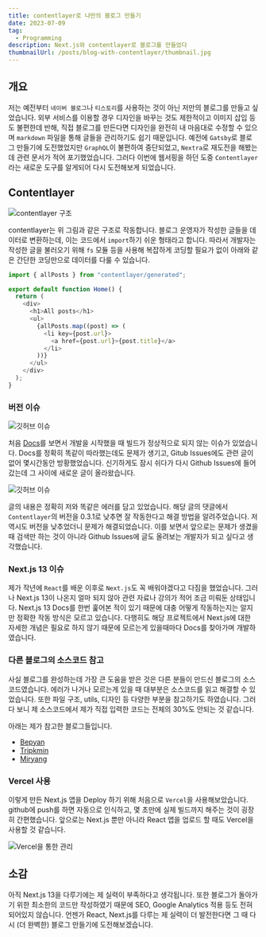 ```yaml
---
title: contentlayer로 나만의 블로그 만들기
date: 2023-07-09
tag:
  - Programming
description: Next.js와 contentlayer로 블로그를 만들었다
thumbnailUrl: /posts/blog-with-contentlayer/thumbnail.jpg
---
```


## 개요

저는 예전부터 `네이버 블로그`나 `티스토리`를 사용하는 것이 아닌 저만의 블로그를 만들고 싶었습니다. 외부 서비스를 이용할 경우 디자인을 바꾸는 것도 제한적이고 이미지 삽입 등도 불편한데 반해, 직접 블로그를 만든다면 디자인을 완전히 내 마음대로 수정할 수 있으며 `markdown` 파일을 통해 글들을 관리하기도 쉽기 때문입니다.
예전에 `Gatsby`로 블로그 만들기에 도전했었지만 `GraphQL`이 불편하여 중단되었고, `Nextra`로 재도전을 해봤는데 관련 문서가 적어 포기했었습니다. 그러다 이번에 웹서핑을 하던 도중 `Contentlayer`라는 새로운 도구를 알게되어 다시 도전해보게 되었습니다.

## Contentlayer

![contentlayer 구조](/posts/blog-with-contentlayer/contentlayer-구조.png)

contentlayer는 위 그림과 같은 구조로 작동합니다. 블로그 운영자가 작성한 글들을 데이터로 변환하는데, 이는 코드에서 `import`하기 쉬운 형태라고 합니다. 따라서 개발자는 작성한 글을 불러오기 위해 `fs` 모듈 등을 사용해 복잡하게 코딩할 필요가 없이 아래와 같은 간단한 코딩만으로 데이터를 다룰 수 있습니다.

```javascript showLineNumbers title="page.tsx"
import { allPosts } from "contentlayer/generated";

export default function Home() {
  return (
    <div>
      <h1>All posts</h1>
      <ul>
        {allPosts.map((post) => (
          <li key={post.url}>
            <a href={post.url}>{post.title}</a>
          </li>
        ))}
      </ul>
    </div>
  );
}
```

### 버전 이슈

![깃허브 이슈](/posts/blog-with-contentlayer/빌드가-안되는-이슈.png)

처음 [Docs](https://www.contentlayer.dev/docs/getting-started-cddd76b7)를 보면서 개발을 시작했을 때 빌드가 정상적으로 되지 않는 이슈가 있었습니다. Docs를 정확히 똑같이 따라했는데도 문제가 생기고, Gitub Issues에도 관련 글이 없어 몇시간동안 방황했었습니다. 신기하게도 잠시 쉬다가 다시 Github Issues에 들어갔는데 그 사이에 새로운 글이 올라왔습니다.

![깃허브 이슈](/posts/blog-with-contentlayer/깃허브-이슈.png)

글의 내용은 정확히 저와 똑같은 에러를 담고 있었습니다. 해당 글의 댓글에서 `Contentlayer`의 버전을 0.3.1로 낮추면 잘 작동한다고 해결 방법을 알려주었습니다. 저 역시도 버전을 낮추었더니 문제가 해결되었습니다. 이를 보면서 앞으로는 문제가 생겼을 때 검색만 하는 것이 아니라 Github Issues에 글도 올려보는 개발자가 되고 싶다고 생각했습니다.

### Next.js 13 이슈

제가 작년에 `React`를 배운 이후로 `Next.js`도 꼭 배워야겠다고 다짐을 했었습니다. 그러나 Next.js 13이 나온지 얼마 되지 않아 관련 자료나 강의가 적어 조금 미뤄둔 상태입니다. Next.js 13 Docs를 한번 훑어본 적이 있기 때문에 대충 어떻게 작동하는지는 알지만 정확한 작동 방식은 모르고 있습니다. 다행히도 해당 프로젝트에서 Next.js에 대한 자세한 개념은 필요로 하지 않기 때문에 모르는게 있을때마다 Docs를 찾아가며 개발하였습니다.

### 다른 블로그의 소스코드 참고

사실 블로그를 완성하는데 가장 큰 도움을 받은 것은 다른 분들이 만드신 블로그의 소스코드였습니다. 에러가 나거나 모르는게 있을 때 대부분은 소스코드를 읽고 해결할 수 있었습니다. 또한 파일 구조, utils, 디자인 등 다양한 부분을 참고하기도 하였습니다. 그러다 보니 제 소스코드에서 제가 직접 입력한 코드는 전체의 30%도 안되는 것 같습니다.

아래는 제가 참고한 블로그들입니다.

- [Bepyan](https://bepyan.github.io/)
- [Tripkmin](https://blog-tripkmin.vercel.app/)
- [Miryang](https://miryang.dev/)

### Vercel 사용

이렇게 만든 Next.js 앱을 Deploy 하기 위해 처음으로 `Vercel`을 사용해보았습니다. github에 push를 하면 자동으로 인식하고, 몇 초만에 실제 빌드까지 해주는 것이 굉장히 간편했습니다. 앞으로는 Next.js 뿐만 아니라 React 앱을 업로드 할 때도 Vercel을 사용할 것 같습니다.

![Vercel을 통한 관리](/posts/blog-with-contentlayer/Vercel을-통한-관리.png)

## 소감

아직 Next.js 13을 다루기에는 제 실력이 부족하다고 생각됩니다. 또한 블로그가 돌아가기 위한 최소한의 코드만 작성하였기 때문에 SEO, Google Analytics 적용 등도 전혀 되어있지 않습니다. 언젠가 React, Next.js를 다루는 제 실력이 더 발전한다면 그 때 다시 (더 완벽한) 블로그 만들기에 도전해보겠습니다.
